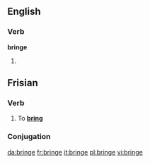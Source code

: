 ==English==

===Verb===
'''bringe'''

# {{obsolete spelling of|bring}}

==Frisian==

===Verb===
{{infl|fy|verb}}

# To '''[[bring]]'''

===Conjugation===
{{fy-conj|bring|bringst|bringt|bringe|brocht|brochtest|brocht|brochten|bringende|bring|hawwe|brocht}}

[[da:bringe]]
[[fr:bringe]]
[[it:bringe]]
[[pl:bringe]]
[[vi:bringe]]